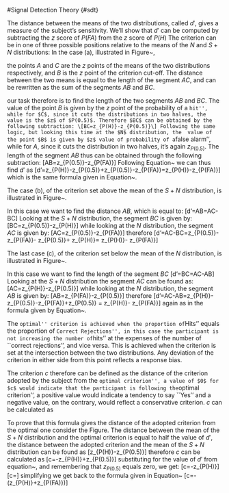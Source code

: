 
#Signal Detection Theory {#sdt}

\begin{figure}[!htbp]
 \caption{}
  \centering
    \includegraphics[scale=.65]{images/sdt1}
\label{fig:sdt1}
\end{figure}

The distance between the means of the two distributions, called $d'$, gives a measure of the subject's sensitivity. We'll show that $d'$  can be computed by subtracting the $z$ score of $P(FA)$ from the $z$ score of $P(H)$
\begin{equation}
  \label{eq:dprime}
  d'=z_{P(H)}-z_{P(FA)}
\end{equation}
The criterion can be in one of three possible positions relative to the means of the $N$ and $S+N$ distributions:
\begin{itemize}
\item[a)] Between the means of the two distributions
\item[b)] At the right of the $S+N$ distribution (strict criterion)
\item[c)] At the left of the $N$ distribution (relaxed criterion)
\end{itemize}
In the case (a), illustrated in Figure~\ref{fig:sdt_case1},
\begin{figure}[!htbp]
 \caption{Calculating $d'$ case (a) criterion between the means of the two distributions}
  \centering
    \includegraphics[scale=.65]{images/sdt_case1}
\label{fig:sdt_case1}
\end{figure}
 the points $A$ and $C$ are the $z$ points of the means of the two distributions respectively, and $B$ is the $z$ point of the criterion cut-off. The distance between the two means is equal to the length of the segment $AC$, and can be rewritten as the sum of the segments $AB$ and $BC$.
 \begin{equation}
   \label{eq:dprime_case1}
   d'=AC=AB+BC
 \end{equation}

our task therefore is to find the length of the two segments $AB$ and $BC$. The value of the point $B$ is given by the $z$ point of the probability of a ``hit'', while for $C$, since it cuts the distributions in two halves, the value is the $z$ of $P(0.5)$. Therefore $BC$ can be obtained by the following subtraction:
\[BC=z_{P(H)}-z_{P(0.5)}\]
Following the same logic, but looking this time at the $N$ distribution, the  value of the point $B$ is given by $z$ value of probability of a ``false alarm'', while for $A$, since it cuts the distribution in two halves, it's again $z_{P(0.5)}$. The length of the segment $AB$ thus can be obtained through the following subtraction:
\[AB=z_{P(0.5)}-z_{P(FA)}\]
Following Equation~\ref{eq:dprime_case1} we can thus find $d'$ as 
\[d'=z_{P(H)}-z_{P(0.5)}+z_{P(0.5)}-z_{P(FA)}=z_{P(H)}-z_{P(FA)}\]
which is the same formula given in Equation~\ref{eq:dprime}.

The case (b), of the criterion set above the mean of the $S+N$ distribution, is illustrated in Figure~\ref{fig:sdt_case1}.
\begin{figure}[!htbp]
 \caption{Calculating $d'$ case (b) criterion above the mean of the $S+N$ distribution}
  \centering
    \includegraphics[scale=.65]{images/sdt_case2}
\label{fig:sdt_case2}
\end{figure}
In this case we want to find the distance $AB$, which is equal to:
\[d'=AB=AC-BC\]
Looking at the $S+N$ distribution, the segment $BC$ is given by:
\[BC=z_{P(0.5)}-z_{P(H)}\]
while looking at the $N$ distribution, the segment $AC$ is given by:
\[AC=z_{P(0.5)}-z_{P(FA)}\]
therefore
\[d'=AC-BC=z_{P(0.5)}-z_{P(FA)}- z_{P(0.5)}+ z_{P(H)}= z_{P(H)}- z_{P(FA)}\]

The last case (c), of the criterion set below the mean of the $N$ distribution, is illustrated in Figure~\ref{fig:sdt_case3}.
\begin{figure}[!htbp]
 \caption{Calculating $d'$ case (c) criterion below the mean of the $N$ distribution}
  \centering
    \includegraphics[scale=.65]{images/sdt_case3}
\label{fig:sdt_case3}
\end{figure}
In this case we want to find the length of the segment $BC$
\[d'=BC=AC-AB\]
Looking at the $S+N$ distribution the segment $AC$ can be found as:
\[AC=z_{P(H)}-z_{P(0.5)}\]
while looking at the $N$ distribution, the segment $AB$ is given by:
\[AB=z_{P(FA)}-z_{P(0.5)}\]
therefore
\[d'=AC-AB=z_{P(H)}-z_{P(0.5)}-z_{P(FA)}+z_{P(0.5)} = z_{P(H)}- z_{P(FA)}\]
again as in the formula given by Equation~\ref{eq:dprime}.


\subsection{Calculating $c$}
\label{sec:sdt_c}

The ``optimal'' criterion is achieved when the proportion of ``Hits'' equals the proportion of ``Correct Rejections'', in this case the participant is not increasing the number of ``hits'' at the expenses of the number of ``correct rejections'', and vice versa. This is achieved when the criterion is set at the intersection between the two distributions. Any deviation of the criterion in either side from this point reflects a response bias.

The criterion $c$ therefore can be defined as the distance of the criterion adopted by the subject from the ``optimal criterion'', a value of $0$ for $c$ would indicate that the participant is following the ``optimal criterion'', a positive value would indicate a tendency to say ``Yes'' and a negative value, on the contrary, would reflect a conservative criterion. $c$ can be calculated as
\begin{equation}
  \label{eq:sdt_c}
  c=-\frac{1}{2}(z_{P(H)}+z_{P(FA)})
\end{equation}

To prove that this formula gives the distance of the adopted criterion from the optimal one consider the Figure. The distance between the mean of the $S+N$ distribution and the optimal criterion is equal to half the value of $d'$, the distance between the adopted criterion and the mean of the $S+N$ distribution can be found as 
\[z_{P(H)}-z_{P(0.5)}\]
therefore $c$ can be calculated as
\[c=\frac{d'}{2}-z_{P(H)}+z_{P(0.5)}\]
substituting for the value of $d'$ from equation~\ref{eq:dprime}, and remembering that $z_{P(0.5)}$ equals zero, we get:
\[c=\frac{z_{P(H)}-z_{P(FA)}}{2}-z_{P(H)}\]
\[c=\frac{z_{P(H)}-z_{P(FA)}-2z_{P(H)}}{2}\]
simplifying we get back to the formula given in Equation~\ref{eq:sdt_c}
\[c=-\frac{1}{2}(z_{P(H)}+z_{P(FA)})\]

